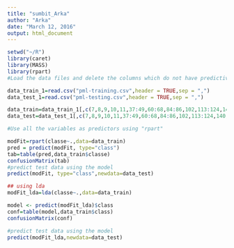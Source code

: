 ```yaml
---
title: "sumbit_Arka"
author: "Arka"
date: "March 12, 2016"
output: html_document
---
```


```r
setwd("~/R")
library(caret)
library(MASS)
library(rpart)
#Load the data files and delete the columns which do not have predictive power or have very little variability (date, username, N/A etc)

data_train_1=read.csv("pml-training.csv",header = TRUE,sep = ",")
data_test_1=read.csv("pml-testing.csv",header = TRUE,sep = ",")

data_train=data_train_1[,c(7,8,9,10,11,37:49,60:68,84:86,102,113:124,140,151:160)]
data_test=data_test_1[,c(7,8,9,10,11,37:49,60:68,84:86,102,113:124,140,151:159)]

#Use all the variables as predictors using "rpart"

modFit=rpart(classe~.,data=data_train)
pred = predict(modFit, type="class")
tab=table(pred,data_train$classe)
confusionMatrix(tab)
#predict test data using the model
predict(modFit, type="class",newdata=data_test)

## using lda
modFit_lda=lda(classe~.,data=data_train)

model <- predict(modFit_lda)$class
conf=table(model,data_train$class)
confusionMatrix(conf)

#predict test data using the model
predict(modFit_lda,newdata=data_test)


```
